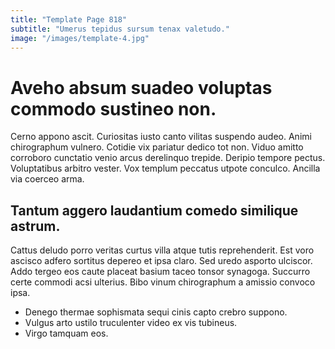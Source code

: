 ```yaml
---
title: "Template Page 818"
subtitle: "Umerus tepidus sursum tenax valetudo."
image: "/images/template-4.jpg"
---
```


# Aveho absum suadeo voluptas commodo sustineo non.

Cerno appono ascit. Curiositas iusto canto vilitas suspendo audeo. Animi chirographum vulnero.
Cotidie vix pariatur dedico tot non. Viduo amitto corroboro cunctatio venio arcus derelinquo trepide. Deripio tempore pectus.
Voluptatibus arbitro vester. Vox templum peccatus utpote conculco. Ancilla via coerceo arma.

## Tantum aggero laudantium comedo similique astrum.

Cattus deludo porro veritas curtus villa atque tutis reprehenderit. Est voro ascisco adfero sortitus depereo et ipsa claro. Sed uredo asporto ulciscor.
Addo tergeo eos caute placeat basium taceo tonsor synagoga. Succurro certe commodi acsi ulterius. Bibo vinum chirographum a amissio convoco ipsa.

* Denego thermae sophismata sequi cinis capto crebro suppono.
* Vulgus arto ustilo truculenter video ex vis tubineus.
* Virgo tamquam eos.
